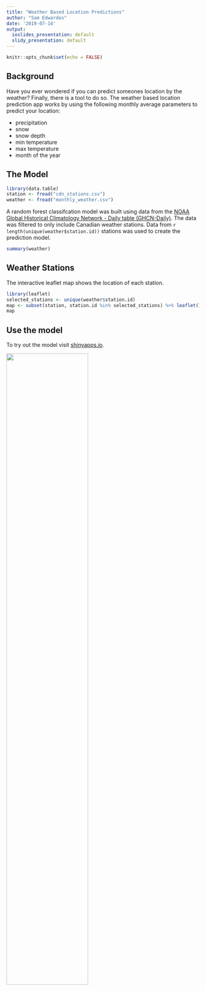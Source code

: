 ```yaml
---
title: "Weather Based Location Predictions"
author: "Sam Edwardes"
date: '2019-07-14'
output:
  ioslides_presentation: default
  slidy_presentation: default
---
```


```r
knitr::opts_chunk$set(echo = FALSE)
```

## Background

Have you ever wondered if you can predict someones location by the weather? Finally, there is a tool to do so. The weather based location prediction app works by using the following monthly average parameters to predict your location:

- precipitation
- snow
- snow depth
- min temperature 
- max temperature
- month of the year

## The Model

```r
library(data.table)
station <- fread("cdn_stations.csv")
weather <- fread("monthly_weather.csv")
```

A random forest classifcation model was built using data from the [NOAA Global Historical Climatology Network - Daily table (GHCN-Daily)](https://data.nodc.noaa.gov/cgi-bin/iso?id=gov.noaa.ncdc:C00861). The data was filtered to only include Canadian weather stations. Data from `r length(unique(weather$station.id))` stations was used to create the prediction model.

```r
summary(weather)
```

## Weather Stations

The interactive leaflet map shows the location of each station.

```r
library(leaflet)
selected_stations <- unique(weather$station.id)
map <- subset(station, station.id %in% selected_stations) %>% leaflet() %>% addTiles() %>% addMarkers()
map
```

## Use the model

To try out the model visit [shinyapps.io](https://samedwardes.shinyapps.io/location-predictions/).

![](https://i.imgur.com/OFrmF11.png?1){width=65%}
